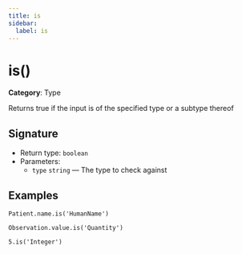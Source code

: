 ```yaml
---
title: is
sidebar:
  label: is
---
```


# is()

**Category**: Type

Returns true if the input is of the specified type or a subtype thereof

## Signature

- Return type: `boolean`
- Parameters:
  - `type` `string` — The type to check against

## Examples

```fhirpath
Patient.name.is('HumanName')
```

```fhirpath
Observation.value.is('Quantity')
```

```fhirpath
5.is('Integer')
```

